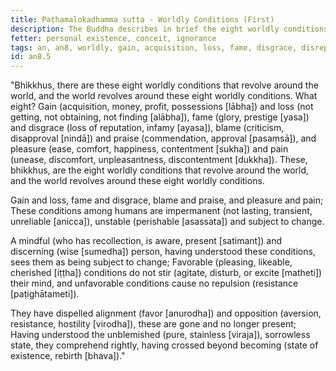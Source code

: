 ```yaml
---
title: Paṭhamalokadhamma sutta - Worldly Conditions (First)
description: The Buddha describes in brief the eight worldly conditions that revolve around the world and the world revolves around them - gain and loss, disgrace and fame, blame and praise, pleasure, and pain.
fetter: personal existence, conceit, ignorance
tags: an, an8, worldly, gain, acquisition, loss, fame, disgrace, disrepute, praise, blame, pleasure, pain, impermanence, mindfulness, wisdom
id: an8.5
---
```


"Bhikkhus, there are these eight worldly conditions that revolve around the world, and the world revolves around these eight worldly conditions. What eight? Gain (acquisition, money, profit, possessions [lābha]) and loss (not getting, not obtaining, not finding [alābha]), fame (glory, prestige [yasa]) and disgrace (loss of reputation, infamy [ayasa]), blame (criticism, disapproval [nindā]) and praise (commendation, approval [pasaṃsā]), and pleasure (ease, comfort, happiness, contentment [sukha]) and pain (unease, discomfort, unpleasantness, discontentment [dukkha]). These, bhikkhus, are the eight worldly conditions that revolve around the world, and the world revolves around these eight worldly conditions.

Gain and loss, fame and disgrace,
blame and praise, and pleasure and pain;
These conditions among humans are impermanent (not lasting, transient, unreliable [anicca]),
unstable (perishable [asassata]) and subject to change.

A mindful (who has recollection, is aware, present [satimant]) and discerning (wise [sumedha]) person, having understood these conditions, 
sees them as being subject to change;
Favorable (pleasing, likeable, cherished [iṭṭha]) conditions do not stir (agitate, disturb, or excite [matheti]) their mind,
and unfavorable conditions cause no repulsion (resistance [paṭighātameti]).

They have dispelled alignment (favor [anurodha]) and opposition (aversion, resistance, hostility [virodha]),
these are gone and no longer present;
Having understood the unblemished (pure, stainless [viraja]), sorrowless state,
they comprehend rightly, having crossed beyond becoming (state of existence, rebirth [bhava])."